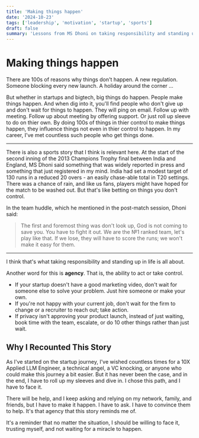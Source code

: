 ```yaml
---
title: 'Making things happen'
date: '2024-10-23'
tags: ['leadership', 'motivation', 'startup', 'sports']
draft: false
summary: 'Lessons from MS Dhoni on taking responsibility and standing up in life, applied more generally.'
---
```


# Making things happen

There are 100s of reasons why things don't happen. A new regulation. Someone blocking every new launch. A holiday around the corner ...

But whether in startups and bigtech, big things do happen. People make things happen. And when dig into it, you'll find people who don't give up and don't wait for things to happen. They will ping on email. Follow up with meeting. Follow up about meeting by offering support. Or just roll up sleeve to do on thier own. By doing 100s of things in thier control to make things happen, they influence things not even in thier control to happen. In my career, I've met countless such people who get things done.

---

There is also a sports story that I think is relevant here. At the start of the second inning of the 2013 Champions Trophy final between India and England, MS Dhoni said something that was widely reported in press and something that just registered in my mind. India had set a modest target of 130 runs in a reduced 20 overs - an easily chase-able total in T20 settings. There was a chance of rain, and like us fans, players might have hoped for the match to be washed out. But that's like betting on things you don't control.

In the team huddle, which he mentioned in the post-match session, Dhoni said:

> The first and foremost thing was don't look up, God is not coming to save you. You have to fight it out. We are the №1 ranked team, let's play like that. If we lose, they will have to score the runs; we won't make it easy for them.

---

I think that's what taking responsibility and standing up in life is all about.

Another word for this is **agency**. That is, the ability to act or take control.

- If your startup doesn't have a good marketing video, don't wait for someone else to solve your problem. Just hire someone or make your own.
- If you're not happy with your current job, don't wait for the firm to change or a recruiter to reach out; take action.
- If privacy isn't approving your product launch, instead of just waiting, book time with the team, escalate, or do 10 other things rather than just wait.

## Why I Recounted This Story

As I've started on the startup journey, I've wished countless times for a 10X Applied LLM Engineer, a technical angel, a VC knocking, or anyone who could make this journey a bit easier. But it has never been the case, and in the end, I have to roll up my sleeves and dive in. I chose this path, and I have to face it.

There will be help, and I keep asking and relying on my network, family, and friends, but I have to make it happen. I have to ask. I have to convince them to help. It's that agency that this story reminds me of.

It's a reminder that no matter the situation, I should be willing to face it, trusting myself, and not waiting for a miracle to happen.
